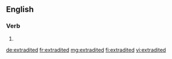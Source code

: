 ==English==

===Verb===
{{head|en|verb form}}

# {{en-past of|extradite}}

[[de:extradited]]
[[fr:extradited]]
[[mg:extradited]]
[[fi:extradited]]
[[vi:extradited]]